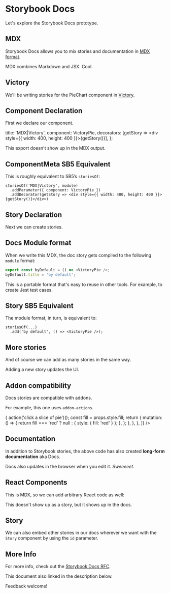 
# Storybook Docs

Let's explore the Storybook Docs prototype.

## MDX

Storybook Docs allows you to mix stories and documentation in
[MDX format](https://mdxjs.com/).

MDX combines Markdown and JSX. Cool.

## Victory

We'll be writing stories for the PieChart component in
[Victory](https://formidable.com/open-source/victory/).

## Component Declaration

First we declare our component.

  title: 'MDX|Victory',
  component: VictoryPie,
  decorators: [getStory => <div style={{ width: 400, height: 400 }}>{getStory()}</div>],
};

This export doesn't show up in the MDX output.

## ComponentMeta SB5 Equivalent

This is roughly equivalent to SB5’s `storiesOf`:

```
storiesOf('MDX|Victory', module)
  .addParameter({ component: VictoryPie })
  .addDecorator(getStory => <div style={{ width: 400, height: 400 }}>{getStory()}</div>)
```

## Story Declaration

Next we can create stories.

<Story name="by default">
  <VictoryPie />
</Story>

## Docs Module format

When we write this MDX, the doc story gets compiled to the following
`module` format:

```js
export const byDefault = () => <VictoryPie />;
byDefault.title = 'by default';
```

This is a portable format that's easy to reuse in other tools.
For example, to create Jest test cases.

## Story SB5 Equivalent

The module format, in turn, is equivalent to:

```
storiesOf(...)
  .add('by default', () => <VictoryPie />);
```

## More stories

And of course we can add as many stories in the same way.

Adding a new story updates the UI.

<Story name="fancy">
  <VictoryPie
    style={{
      labels: {
        fill: 'white',
        fontSize: 12,
        fontWeight: 'bold',
      },
    }}
    data={[
      { x: '<5', y: 6279 },
      { x: '5-13', y: 9182 },
      { x: '14-17', y: 5511 },
      { x: '18-24', y: 7164 },
      { x: '25-44', y: 6716 },
      { x: '45-64', y: 4263 },
      { x: '≥65', y: 7502 },
    ]}
    innerRadius={90}
    labelRadius={110}
    colorScale={['#D85F49', '#F66D3B', '#D92E1D', '#D73C4C', '#FFAF59', '#E28300', '#F6A57F']}
  />
</Story>

## Addon compatibility

Docs stories are compatible with addons.

For example, this one uses `addon-actions`.

<Story name="interactive">
  <VictoryPie
    data={[{ x: 'Cat', y: 62 }, { x: 'Dog', y: 91 }, { x: 'Fish', y: 55 }, { x: 'Bird', y: 55 }]}
    events={[
      {
        target: 'data',
        eventHandlers: {
          onClick: (event, props) => {
            action('click a slice of pie')();
            const fill = props.style.fill;
            return {
              mutation: () => {
                return fill === 'red' ? null : { style: { fill: 'red' } };
              },
            };
          },
        },
      },
    ]}
  />
</Story>

## Documentation

In addition to Storybook stories, the above code has also created
**long-form documentation** aka Docs.

Docs also updates in the browser when you edit it.
_Sweeeeet_.

## React Components

This is MDX, so we can add arbitrary React code as well:

<VictoryErrorBar />

This doesn't show up as a story, but it shows up in the docs.

## Story

We can also embed other stories in our docs wherever we want
with the `Story` component by using the `id` parameter.

<Story id="mdx-button--with-icons" />

## More Info

For more info, check out the [Storybook Docs RFC](https://docs.google.com/document/d/1D4Ov4UvrB80Uy1CLGshbFEWQKWEpr8dL4FmOqRDwjwI/edit?usp=sharing).

This document also linked in the description below.

Feedback welcome!
